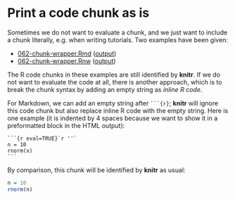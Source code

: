 # Print a code chunk as is

Sometimes we do not want to evaluate a chunk, and we just want to include a chunk literally, e.g. when writing tutorials. Two examples have been given:

- [062-chunk-wrapper.Rmd](https://github.com/yihui/knitr-examples/blob/master/062-chunk-wrapper.Rmd) ([output](https://github.com/yihui/knitr-examples/blob/master/062-chunk-wrapper.md))
- [062-chunk-wrapper.Rnw](https://github.com/yihui/knitr-examples/blob/master/062-chunk-wrapper.Rnw) ([output](https://github.com/yihui/knitr-examples/blob/master/062-chunk-wrapper.tex))

The R code chunks in these examples are still identified by **knitr**. If we do not want to evaluate the code at all, there is another approach, which is to break the chunk syntax by adding an empty string as _inline R code_.

For Markdown, we can add an empty string after ```` ```{r} ````; **knitr** will ignore this code chunk but also replace inline R code with the empty string. Here is one example (it is indented by 4 spaces because we want to show it in a preformatted block in the HTML output):

    ```{r eval=TRUE}`r ''`
    n = 10
    rnorm(x)
    ```

By comparison, this chunk will be identified by **knitr** as usual:

```r
n = 10
rnorm(n)
```
